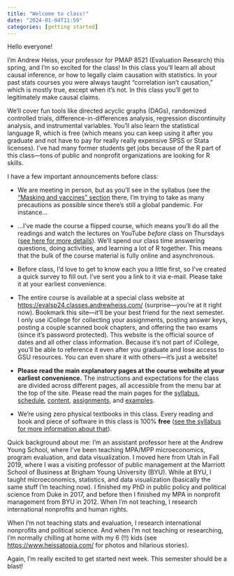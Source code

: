 ```yaml
---
title: "Welcome to class!"
date: "2024-01-04T11:59"
categories: [getting started]
---
```


Hello everyone!

I’m Andrew Heiss, your professor for PMAP 8521 (Evaluation Research) this spring, and I’m so excited for the class! In this class you'll learn all about causal inference, or how to legally claim causation with statistics. In your past stats courses you were always taught "correlation isn't causation," which is mostly true, except when it's not. In this class you'll get to legitimately make causal claims. 

We'll cover fun tools like directed acyclic graphs (DAGs), randomized controlled trials, difference-in-differences analysis, regression discontinuity analysis, and instrumental variables. You'll also learn the statistical language R, which is free (which means you can keep using it after you graduate and not have to pay for really really expensive SPSS or Stata licenses). I've had many former students get jobs because of the R part of this class—tons of public and nonprofit organizations are looking for R skills.

I have a few important announcements before class:

- We are meeting in person, but as you'll see in the syllabus (see the ["Masking and vaccines" section](/syllabus.qmd#pandemic-stuff) there, I'm trying to take as many precautions as possible since there’s still a global pandemic. For instance…

- …I've made the course a flipped course, which means you'll do all the readings and watch the lectures on YouTube *before* class on Thursdays ([see here for more details](/syllabus.qmd#course-structure)). We'll spend our class time answering questions, doing activities, and learning a lot of R together. This means that the bulk of the course material is fully online and asynchronous.

- Before class, I'd love to get to know each you a little first, so I've created a quick survey to fill out. I've sent you a link to it via e-mail. Please take it at your earliest convenience.

- The entire course is available at a special class website at <https://evalsp24.classes.andrewheiss.com/> (surprise—you're at it right now). Bookmark this site—it'll be your best friend for the next semester. I only use iCollege for collecting your assignments, posting answer keys, posting a couple scanned book chapters, and offering the two exams (since it's password protected). This website is the official source of dates and all other class information. Because it's not part of iCollege, you'll be able to reference it even after you graduate and lose access to GSU resources. You can even share it with others—it's just a website!

- **Please read the main explanatory pages at the course website at your earliest convenience.** The instructions and expectations for the class are divided across different pages, all accessible from the menu bar at the top of the site. Please read the main pages for the [syllabus](/syllabus.qmd), [schedule](/schedule.qmd), [content](/content/index.qmd), [assignments](/assignment/index.qmd), and [examples](/example/index.qmd).

- We're using zero physical textbooks in this class. Every reading and book and piece of software in this class is 100% **free** ([see the syllabus for more information about that](/syllabus.qmd#course-materials)).

Quick background about me: I'm an assistant professor here at the Andrew Young School, where I've been teaching MPA/MPP microeconomics, program evaluation, and data visualization. I moved here from Utah in Fall 2019, where I was a visiting professor of public management at the Marriott School of Business at Brigham Young University (BYU). While at BYU, I taught microeconomics, statistics, and data visualization (basically the same stuff I’m teaching now). I finished my PhD in public policy and political science from Duke in 2017, and before then I finished my MPA in nonprofit management from BYU in 2012. When I'm not teaching, I research international nonprofits and human rights.

When I'm not teaching stats and evaluation, I research international nonprofits and political science. And when I’m not teaching or researching, I’m normally chilling at home with my 6 (!!) kids (see <https://www.heissatopia.com/> for photos and hilarious stories).

Again, I'm really excited to get started next week. This semester should be a blast!
